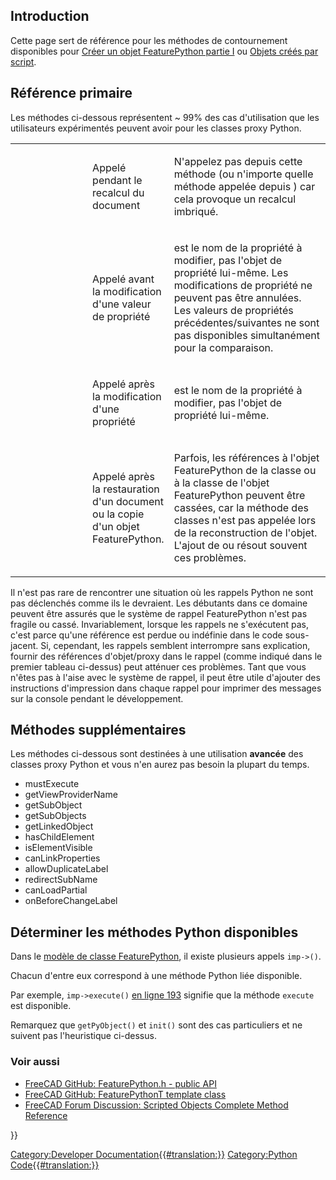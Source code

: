 <languages/>

{{TOCright}}

<span id="Introduction"></span>
== Introduction ==

Cette page sert de référence pour les méthodes de contournement disponibles pour [[Create_a_FeaturePython_object_part_I/fr|Créer un objet FeaturePython partie I]] ou [[Scripted_objects/fr|Objets créés par script]].

==Référence primaire==
Les méthodes ci-dessous représentent ~ 99% des cas d'utilisation que les utilisateurs expérimentés peuvent avoir pour les classes proxy Python.

{| class="wikitable" cellpadding="5px" width="100%"
|style="width:25%" | {{incode|execute(self, obj)}}
|style="width:25%" | Appelé pendant le recalcul du document
|style="width:50%" | N'appelez pas {{incode|recompute()}} depuis cette méthode (ou n'importe quelle méthode appelée depuis  {{incode|execute()}}) car cela provoque un recalcul imbriqué.
|-
| {{incode|onBeforeChange(self, obj, prop)}}
| Appelé avant la modification d'une valeur de propriété
| {{incode|prop}} est le nom de la propriété à modifier, pas l'objet de propriété lui-même. Les modifications de propriété ne peuvent pas être annulées. Les valeurs de propriétés précédentes/suivantes ne sont pas disponibles simultanément pour la comparaison.
|-
| {{incode|onChanged(self, obj, prop)}}
| Appelé après la modification d'une propriété
| {{incode|prop}} est le nom de la propriété à modifier, pas l'objet de propriété lui-même.
|-
| {{Incode|onDocumentRestored(self, obj)}}
| Appelé après la restauration d'un document ou la copie d'un objet FeaturePython.
| Parfois, les références à l'objet FeaturePython de la classe ou à la classe de l'objet FeaturePython peuvent être cassées, car la méthode des classes {{incode|__init__()}} n'est pas appelée lors de la reconstruction de l'objet. L'ajout de {{incode|self.Object <nowiki>=</nowiki> obj}} ou {{incode|obj.Proxy <nowiki>=</nowiki> self}} résout souvent ces problèmes.
|}

Il n'est pas rare de rencontrer une situation où les rappels Python ne sont pas déclenchés comme ils le devraient. Les débutants dans ce domaine peuvent être assurés que le système de rappel FeaturePython n'est pas fragile ou cassé. Invariablement, lorsque les rappels ne s'exécutent pas, c'est parce qu'une référence est perdue ou indéfinie dans le code sous-jacent. Si, cependant, les rappels semblent interrompre sans explication, fournir des références d'objet/proxy dans le rappel {{incode|onDocumentRestored()}} (comme indiqué dans le premier tableau ci-dessus) peut atténuer ces problèmes. Tant que vous n'êtes pas à l'aise avec le système de rappel, il peut être utile d'ajouter des instructions d'impression dans chaque rappel pour imprimer des messages sur la console pendant le développement.

== Méthodes supplémentaires ==
Les méthodes ci-dessous sont destinées à une utilisation '''avancée''' des classes proxy Python et vous n'en aurez pas besoin la plupart du temps.

* mustExecute
* getViewProviderName
* getSubObject
* getSubObjects
* getLinkedObject
* hasChildElement
* isElementVisible
* canLinkProperties
* allowDuplicateLabel
* redirectSubName
* canLoadPartial
* onBeforeChangeLabel

==Déterminer les méthodes Python disponibles==
Dans le [https://github.com/FreeCAD/FreeCAD/blob/76e74294894bbce46d006e149315c6274d206278/src/App/FeaturePython.h#L161-L351 modèle de classe FeaturePython], il existe plusieurs appels <code>imp-><method name>()</code>.

Chacun d'entre eux correspond à une méthode Python liée disponible.

Par exemple, <code>imp->execute()</code> [https://github.com/FreeCAD/FreeCAD/blob/76e74294894bbce46d006e149315c6274d206278/src/App/FeaturePython.h#L193 en ligne 193] signifie que la méthode <code>execute</code> est disponible.

Remarquez que <code>getPyObject()</code> et <code>init()</code> sont des cas particuliers et ne suivent pas l'heuristique ci-dessus.

<span id="See_also"></span>
===Voir aussi===

* [https://github.com/FreeCAD/FreeCAD/blob/76e74294894bbce46d006e149315c6274d206278/src/App/FeaturePython.h#L44-L86 FreeCAD GitHub: FeaturePython.h - public API]
* [https://github.com/FreeCAD/FreeCAD/blob/76e74294894bbce46d006e149315c6274d206278/src/App/FeaturePython.h#L167 FreeCAD GitHub: FeaturePythonT template class]
* [https://forum.freecadweb.org/viewtopic.php?f=22&t=49194 FreeCAD Forum Discussion: Scripted Objects Complete Method Reference]


{{Powerdocnavi{{#translation:}}}}
[[Category:Developer Documentation{{#translation:}}]]
[[Category:Python Code{{#translation:}}]]
{{clear}}
